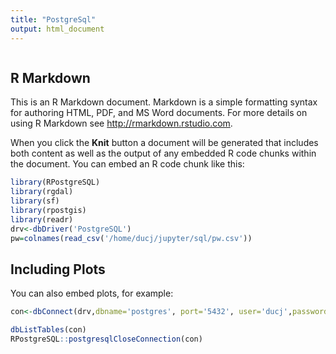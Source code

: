 ```yaml
---
title: "PostgreSql"
output: html_document
---
```


```r
```

## R Markdown

This is an R Markdown document. Markdown is a simple formatting syntax for authoring HTML, PDF, and MS Word documents. For more details on using R Markdown see <http://rmarkdown.rstudio.com>.

When you click the **Knit** button a document will be generated that includes both content as well as the output of any embedded R code chunks within the document. You can embed an R code chunk like this:

```r
library(RPostgreSQL)
library(rgdal)
library(sf)
library(rpostgis)
library(readr)
drv<-dbDriver('PostgreSQL')
pw=colnames(read_csv('/home/ducj/jupyter/sql/pw.csv'))
```

## Including Plots

You can also embed plots, for example:

```r
con<-dbConnect(drv,dbname='postgres', port='5432', user='ducj',password=pw,host='ducj3.iptime.org')

```

```r
dbListTables(con)
RPostgreSQL::postgresqlCloseConnection(con)
```